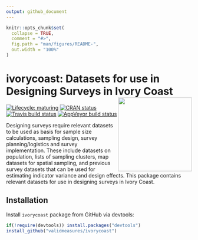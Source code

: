 ```yaml
---
output: github_document
---
```


<!-- README.md is generated from README.Rmd. Please edit that file -->

```r
knitr::opts_chunk$set(
  collapse = TRUE,
  comment = "#>",
  fig.path = "man/figures/README-",
  out.width = "100%"
)
```
# ivorycoast: Datasets for use in Designing Surveys in Ivory Coast <img src="https://www.cia.gov/library/publications/resources/the-world-factbook/attachments/flags/IV-flag.gif" width="200px" align="right" />

<!-- badges: start -->
[![Lifecycle: maturing](https://img.shields.io/badge/lifecycle-maturing-blue.svg)](https://www.tidyverse.org/lifecycle/#maturing)
[![CRAN status](https://www.r-pkg.org/badges/version/ivorycoast)](https://cran.r-project.org/package=ivorycoast)
[![Travis build status](https://travis-ci.org/validmeasures/ivorycoast.svg?branch=master)](https://travis-ci.org/validmeasures/ivorycoast)
[![AppVeyor build status](https://ci.appveyor.com/api/projects/status/github/validmeasures/ivorycoast?branch=master&svg=true)](https://ci.appveyor.com/project/validmeasures/ivorycoast)
<!-- badges: end -->

Designing surveys require relevant datasets to be used as basis for sample size calculations, sampling design, survey planning/logistics and survey implementation. These include datasets on population, lists of sampling clusters, map datasets for spatial sampling, and previous survey datasets that can be used for estimating indicator variance and design effects. This package contains relevant datasets for use in designing surveys in Ivory Coast.

## Installation

Install `ivorycoast` package from GitHub via devtools:

```r
if(!require(devtools)) install.packages("devtools")
install_github("validmeasures/ivorycoast")
```
